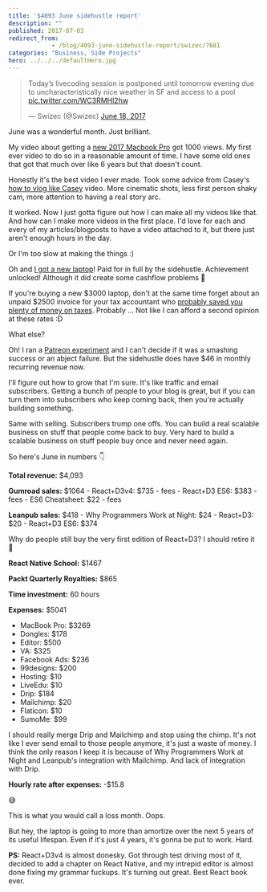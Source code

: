 ```yaml
---
title: '$4093 June sidehustle report'
description: ""
published: 2017-07-03
redirect_from: 
            - /blog/4093-june-sidehustle-report/swizec/7681
categories: "Business, Side Projects"
hero: ../../../defaultHero.jpg
---
```

> Today’s livecoding session is postponed until tomorrow evening due to uncharacteristically nice weather in SF and access to a pool [pic.twitter.com/WC3RMHl2hw](https://t.co/WC3RMHl2hw)
>
> — Swizec (@Swizec) [June 18, 2017](https://twitter.com/Swizec/status/876537115760222208)



June was a wonderful month. Just brilliant.





My video about getting a [new 2017 Macbook Pro](https://www.youtube.com/watch?v=ed2xrQt0Qp4) got 1000 views. My first ever video to do so in a reasonable amount of time. I have some old ones that got that much over like 6 years but that doesn&#x27;t count.



Honestly it&#x27;s the best video I ever made. Took some advice from Casey&#x27;s [how to vlog like Casey](https://www.youtube.com/watch?v=Q980C74SdYQ) video. More cinematic shots, less first person shaky cam, more attention to having a real story arc.



It worked. Now I just gotta figure out how I can make all my videos like that. And how can I make more videos in the first place. I&#x27;d love for each and every of my articles/blogposts to have a video attached to it, but there just aren&#x27;t enough hours in the day.



Or I&#x27;m too slow at making the things :)



Oh and [I got a new laptop](https://swizec.com/blog/first-day-new-2017-macbook-pro/swizec/7643)! Paid for in full by the sidehustle. Achievement unlocked! Although it did create some cashflow problems 🤔



If you&#x27;re buying a new $3000 laptop, don&#x27;t at the same time forget about an unpaid $2500 invoice for your tax accountant who [probably saved you plenty of money on taxes](https://swizec.com/blog/how-i-got-boned-by-taxes-two-years-in-a-row/swizec/7582). Probably ... Not like I can afford a second opinion at these rates :D



What else?



Oh! I ran a [Patreon experiment](https://swizec.com/blog/initial-results-patreon-experiment/swizec/7666) and I can&#x27;t decide if it was a smashing success or an abject failure. But the sidehustle does have $46 in monthly recurring revenue now.



I&#x27;ll figure out how to grow that I&#x27;m sure. It&#x27;s like traffic and email subscribers. Getting a bunch of people to your blog is great, but if you can turn them into subscribers who keep coming back, then you&#x27;re actually building something.



Same with selling. Subscribers trump one offs. You can build a real scalable business on stuff that people come back to buy. Very hard to build a scalable business on stuff people buy once and never need again.



So here&#x27;s June in numbers 👇



**Total revenue:** $4,093



**Gumroad sales:** $1064 - React+D3v4: $735 - fees - React+D3 ES6: $383 - fees - ES6 Cheatsheet: $22 - fees



**Leanpub sales:** $418 - Why Programmers Work at Night: $24 - React+D3: $20 - React+D3 ES6: $374



Why do people still buy the very first edition of React+D3? I should retire it 🤔



**React Native School:** $1467



**Packt Quarterly Royalties:** $865



**Time investment:** 60 hours



**Expenses:** $5041



- MacBook Pro: $3269
- Dongles: $178
- Editor: $500
- VA: $325
- Facebook Ads: $236
- 99designs: $200
- Hosting: $10
- LiveEdu: $10
- Drip: $184
- Mailchimp: $20
- Flaticon: $10
- SumoMe: $99



I should really merge Drip and Mailchimp and stop using the chimp. It&#x27;s not like I ever send email to those people anymore, it&#x27;s just a waste of money. I think the only reason I keep it is because of Why Programmers Work at Night and Leanpub&#x27;s integration with Mailchimp. And lack of integration with Drip.



**Hourly rate after expenses:** -$15.8



😅



This is what you would call a loss month. Oops.



But hey, the laptop is going to more than amortize over the next 5 years of its useful lifespan. Even if it&#x27;s just 4 years, it&#x27;s gonna be put to work. Hard.



**PS:** React+D3v4 is almost donesky. Got through test driving most of it, decided to add a chapter on React Native, and my intrepid editor is almost done fixing my grammar fuckups. It&#x27;s turning out great. Best React book ever.